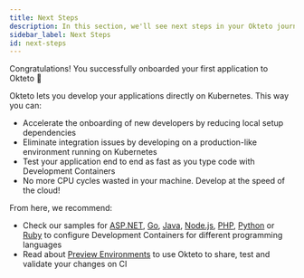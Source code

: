 ```yaml
---
title: Next Steps
description: In this section, we'll see next steps in your Okteto journey
sidebar_label: Next Steps
id: next-steps
---
```


Congratulations! You successfully onboarded your first application to Okteto 🚀

Okteto lets you develop your applications directly on Kubernetes. This way you can:

- Accelerate the onboarding of new developers by reducing local setup dependencies
- Eliminate integration issues by developing on a production-like environment running on Kubernetes
- Test your application end to end as fast as you type code with Development Containers
- No more CPU cycles wasted in your machine. Develop at the speed of the cloud!

From here, we recommend:

- Check our samples for [ASP.NET](guides/samples/aspnetcore.mdx), [Go](guides/samples/golang.mdx), [Java](guides/samples/java.mdx), [Node.js](guides/samples/node.mdx), [PHP](guides/samples/php.mdx), [Python](guides/samples/python.mdx) or [Ruby](guides/samples/ruby.mdx) to configure Development Containers for different programming languages
- Read about [Preview Environments](preview/overview.mdx) to use Okteto to share, test and validate your changes on CI

